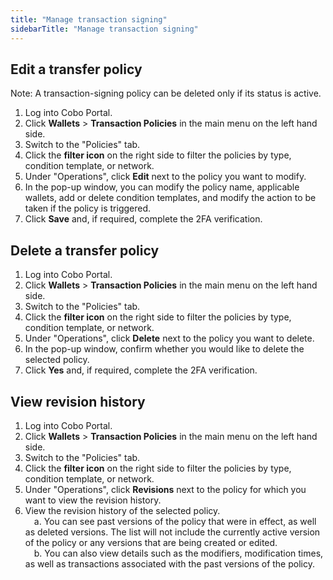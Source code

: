 ```yaml
---
title: "Manage transaction signing"
sidebarTitle: "Manage transaction signing"
---
```


## Edit a transfer policy

Note: A transaction-signing policy can be deleted only if its status is active.

1. Log into Cobo Portal.
2. Click **Wallets** > **Transaction Policies** in the main menu on the left hand side.
3. Switch to the "Policies" tab.
4. Click the **filter icon** on the right side to filter the policies by type, condition template, or network.
5. Under "Operations", click **Edit** next to the policy you want to modify.
6. In the pop-up window, you can modify the policy name, applicable wallets, add or delete condition templates, and modify the action to be taken if the policy is triggered.
7. Click **Save** and, if required, complete the 2FA verification.

## Delete a transfer policy

1. Log into Cobo Portal.
2. Click **Wallets** > **Transaction Policies** in the main menu on the left hand side.
3. Switch to the "Policies" tab.
4. Click the **filter icon** on the right side to filter the policies by type, condition template, or network.
5. Under "Operations", click **Delete** next to the policy you want to delete.
6. In the pop-up window, confirm whether you would like to delete the selected policy.
7. Click **Yes** and, if required, complete the 2FA verification.

## View revision history

1. Log into Cobo Portal.
2. Click **Wallets** >  **Transaction Policies** in the main menu on the left hand side.
3. Switch to the "Policies" tab.
4. Click the **filter icon** on the right side to filter the policies by type, condition template, or network.
5. Under "Operations", click **Revisions** next to the policy for which you want to view the revision history.
6. View the revision history of the selected policy.<br/>
&emsp;a. You can see past versions of the policy that were in effect, as well as deleted versions. The list will not include the currently active version of the policy or any versions that are being created or edited.<br/>
&emsp;b. You can also view details such as the modifiers, modification times, as well as transactions associated with the past versions of the policy.
